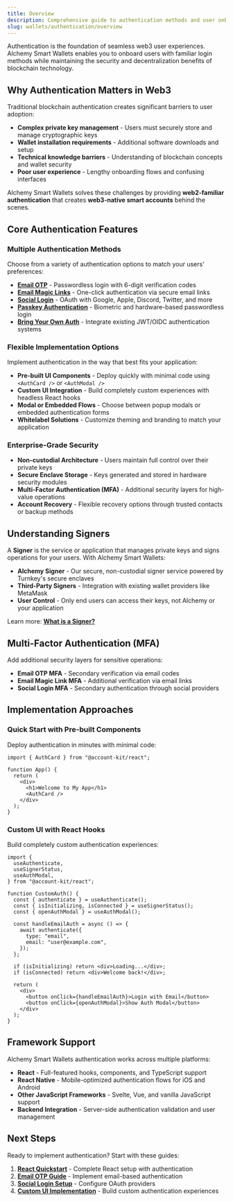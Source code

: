 ```yaml
---
title: Overview
description: Comprehensive guide to authentication methods and user onboarding with Alchemy Smart Wallets
slug: wallets/authentication/overview
---
```


Authentication is the foundation of seamless web3 user experiences. Alchemy Smart Wallets enables you to onboard users with familiar login methods while maintaining the security and decentralization benefits of blockchain technology.

## Why Authentication Matters in Web3

Traditional blockchain authentication creates significant barriers to user adoption:

- **Complex private key management** - Users must securely store and manage cryptographic keys
- **Wallet installation requirements** - Additional software downloads and setup
- **Technical knowledge barriers** - Understanding of blockchain concepts and wallet security
- **Poor user experience** - Lengthy onboarding flows and confusing interfaces

Alchemy Smart Wallets solves these challenges by providing **web2-familiar authentication** that creates **web3-native smart accounts** behind the scenes.

## Core Authentication Features

### Multiple Authentication Methods

Choose from a variety of authentication options to match your users' preferences:

- **[Email OTP](/wallets/authentication/login-methods/email-otp)** - Passwordless login with 6-digit verification codes
- **[Email Magic Links](/wallets/authentication/login-methods/email-magic-link)** - One-click authentication via secure email links
- **[Social Login](/wallets/authentication/login-methods/social-login)** - OAuth with Google, Apple, Discord, Twitter, and more
- **[Passkey Authentication](/wallets/authentication/login-methods/passkey-signup)** - Biometric and hardware-based passwordless login
- **[Bring Your Own Auth](/wallets/authentication/login-methods/bring-your-own-auth)** - Integrate existing JWT/OIDC authentication systems

### Flexible Implementation Options

Implement authentication in the way that best fits your application:

- **Pre-built UI Components** - Deploy quickly with minimal code using `<AuthCard />` or `<AuthModal />`
- **Custom UI Integration** - Build completely custom experiences with headless React hooks
- **Modal or Embedded Flows** - Choose between popup modals or embedded authentication forms
- **Whitelabel Solutions** - Customize theming and branding to match your application

### Enterprise-Grade Security

- **Non-custodial Architecture** - Users maintain full control over their private keys
- **Secure Enclave Storage** - Keys generated and stored in hardware security modules
- **Multi-Factor Authentication (MFA)** - Additional security layers for high-value operations
- **Account Recovery** - Flexible recovery options through trusted contacts or backup methods

## Understanding Signers

A **Signer** is the service or application that manages private keys and signs operations for your users. With Alchemy Smart Wallets:

- **Alchemy Signer** - Our secure, non-custodial signer service powered by Turnkey's secure enclaves
- **Third-Party Signers** - Integration with existing wallet providers like MetaMask
- **User Control** - Only end users can access their keys, not Alchemy or your application

Learn more: **[What is a Signer?](/wallets/authentication/what-is-a-signer)**

## Multi-Factor Authentication (MFA)

Add additional security layers for sensitive operations:

- **Email OTP MFA** - Secondary verification via email codes
- **Email Magic Link MFA** - Additional verification via email links
- **Social Login MFA** - Secondary authentication through social providers

## Implementation Approaches

### Quick Start with Pre-built Components

Deploy authentication in minutes with minimal code:

```tsx
import { AuthCard } from "@account-kit/react";

function App() {
  return (
    <div>
      <h1>Welcome to My App</h1>
      <AuthCard />
    </div>
  );
}
```

### Custom UI with React Hooks

Build completely custom authentication experiences:

```tsx
import {
  useAuthenticate,
  useSignerStatus,
  useAuthModal,
} from "@account-kit/react";

function CustomAuth() {
  const { authenticate } = useAuthenticate();
  const { isInitializing, isConnected } = useSignerStatus();
  const { openAuthModal } = useAuthModal();

  const handleEmailAuth = async () => {
    await authenticate({
      type: "email",
      email: "user@example.com",
    });
  };

  if (isInitializing) return <div>Loading...</div>;
  if (isConnected) return <div>Welcome back!</div>;

  return (
    <div>
      <button onClick={handleEmailAuth}>Login with Email</button>
      <button onClick={openAuthModal}>Show Auth Modal</button>
    </div>
  );
}
```

## Framework Support

Alchemy Smart Wallets authentication works across multiple platforms:

- **React** - Full-featured hooks, components, and TypeScript support
- **React Native** - Mobile-optimized authentication flows for iOS and Android
- **Other JavaScript Frameworks** - Svelte, Vue, and vanilla JavaScript support
- **Backend Integration** - Server-side authentication validation and user management


## Next Steps

Ready to implement authentication? Start with these guides:

1. **[React Quickstart](/wallets/react/quickstart)** - Complete React setup with authentication
2. **[Email OTP Guide](/wallets/authentication/login-methods/email-otp)** - Implement email-based authentication
3. **[Social Login Setup](/wallets/authentication/login-methods/social-login)** - Configure OAuth providers
4. **[Custom UI Implementation](/wallets/react/react-hooks)** - Build custom authentication experiences
